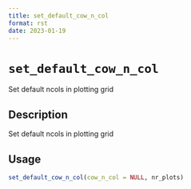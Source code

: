 ```yaml
--- 
title: set_default_cow_n_col 
format: rst 
date: 2023-01-19 
--- 
```

# `set_default_cow_n_col`

Set default ncols in plotting grid


## Description

Set default ncols in plotting grid


## Usage

```r
set_default_cow_n_col(cow_n_col = NULL, nr_plots)
```



